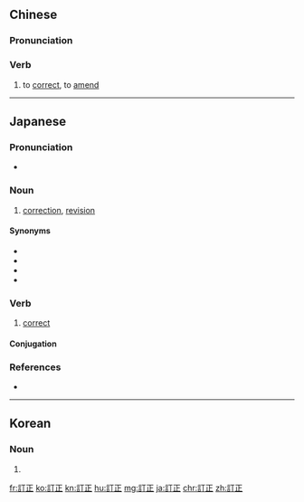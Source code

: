 {{also|订正}}
==Chinese==
{{zh-forms|s=订正}}

===Pronunciation===
{{zh-pron
|m=dìngzhèng
|c=ding6 zing3
|mn=tèng-chèng
|cat=v
}}

===Verb===
{{zh-verb}}

# to [[correct]], to [[amend]] {{gloss|especially spelling or calculation}}

----

==Japanese==
{{ja-kanjitab|てい|せい|yomi=on}}

===Pronunciation===
* {{ja-pron|ていせい|yomi=o}}

===Noun===
{{ja-noun|ていせい}}

# [[correction]], [[revision]]

====Synonyms====
* {{ja-r|修正|しゅうせい}}
* {{ja-r|補正|ほせい}}
* {{ja-r|添削|てんさく}}
* {{ja-r|是正|ぜせい}}

===Verb===
{{ja-verb-suru|tr=trans|ていせい}}

# [[correct]]
#: {{ja-usex|発言を'''訂正'''した。|はつげん を '''ていせい''' した。|He corrected his statement.}}

====Conjugation====
{{ja-suru|ていせい}}

===References===
* {{R:Shogakukan}}
----
==Korean==
{{ko-hanjatab}}

===Noun===
{{ko-noun|hj|hangeul=정정}}

# {{hanja form of|정정|[[correction]]}}

[[fr:訂正]]
[[ko:訂正]]
[[kn:訂正]]
[[hu:訂正]]
[[mg:訂正]]
[[ja:訂正]]
[[chr:訂正]]
[[zh:訂正]]